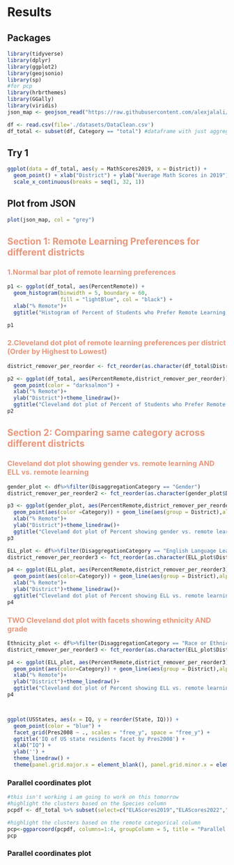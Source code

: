 # Results

## Packages

```r
library(tidyverse)
library(dplyr)
library(ggplot2)
library(geojsonio)
library(sp)
#for pcp
library(hrbrthemes)
library(GGally)
library(viridis)
json_map <- geojson_read("https://raw.githubusercontent.com/alexjalali/remotelearningedav/main/School%20Districts.geojson", what = "sp")

df <- read.csv(file='./datasets/DataClean.csv')
df_total <- subset(df, Category == "total") #dataframe with just aggregates
```

## Try 1

```r
ggplot(data = df_total, aes(y = MathScores2019, x = District)) +
  geom_point() + xlab("District") + ylab("Average Math Scores in 2019") + ggtitle("Math scores by district") +
  scale_x_continuous(breaks = seq(1, 32, 1))
```

## Plot from JSON

```r
plot(json_map, col = "grey")
```
## <span style="color:darksalmon"> Section 1: Remote Learning Preferences for different districts </span>
### <span style="color:darksalmon"> 1.Normal bar plot of remote learning preferences </span>
```r
p1 <- ggplot(df_total, aes(PercentRemote)) +
  geom_histogram(binwidth = 5, boundary = 60,
                 fill = "lightBlue", col = "black") +
  xlab("% Remote")+
  ggtitle("Histogram of Percent of Students who Prefer Remote Learning per District")
```


```r
p1
```
### <span style="color:darksalmon"> 2.Cleveland dot plot of remote learning preferences per district (Order by Highest to Lowest) </span>
```r
district_remover_per_reorder <- fct_reorder(as.character(df_total$District), df_total$PercentRemote, min)

p2 <- ggplot(df_total, aes(PercentRemote,district_remover_per_reorder)) +
  geom_point(color = "darksalmon") +
  xlab("% Remote")+
  ylab("District")+theme_linedraw()+
  ggtitle("Cleveland dot plot of Percent of Students who Prefer Remote Learning per District")
p2
```

## <span style="color:darksalmon"> Section 2: Comparing same category across different districts </span>
### <span style="color:darksalmon"> Cleveland dot plot showing gender vs. remote learning AND ELL vs. remote learning </span>

```r
gender_plot <- df%>%filter(DisaggregationCategory == "Gender")
district_remover_per_reorder2 <- fct_reorder(as.character(gender_plot$District), gender_plot$PercentRemote, min)

p3 <- ggplot(gender_plot, aes(PercentRemote,district_remover_per_reorder2)) +
  geom_point(aes(color =Category)) + geom_line(aes(group = District),alpha=0.3) +
  xlab("% Remote")+
  ylab("District")+theme_linedraw()+
  ggtitle("Cleveland dot plot of Percent showing gender vs. remote learning per District")
p3
```

```r
ELL_plot <- df%>%filter(DisaggregationCategory == "English Language Learner Status")
district_remover_per_reorder3 <- fct_reorder(as.character(ELL_plot$District), ELL_plot$PercentRemote, min)

p4 <- ggplot(ELL_plot, aes(PercentRemote,district_remover_per_reorder3)) +
  geom_point(aes(color=Category)) + geom_line(aes(group = District),alpha=0.3) +
  xlab("% Remote")+
  ylab("District")+theme_linedraw()+
  ggtitle("Cleveland dot plot of Percent showing ELL vs. remote learning per District")
p4
```

### <span style="color:darksalmon"> TWO Cleveland dot plot with facets showing ethnicity AND grade </span>

```r

Ethnicity_plot <- df%>%filter(DisaggregationCategory == "Race or Ethnicity")
district_remover_per_reorder3 <- fct_reorder(as.character(ELL_plot$District), ELL_plot$PercentRemote, min)

p4 <- ggplot(ELL_plot, aes(PercentRemote,district_remover_per_reorder3)) +
  geom_point(aes(color=Category)) + geom_line(aes(group = District),alpha=0.3) +
  xlab("% Remote")+
  ylab("District")+theme_linedraw()+
  ggtitle("Cleveland dot plot of Percent showing ELL vs. remote learning per District")
p4



ggplot(USStates, aes(x = IQ, y = reorder(State, IQ))) +
  geom_point(color = "blue") +
  facet_grid(Pres2008 ~ ., scales = "free_y", space = "free_y") +
  ggtitle('IQ of US state residents facet by Pres2008') +
  xlab("IQ") +
  ylab('') +
  theme_linedraw() +
  theme(panel.grid.major.x = element_blank(), panel.grid.minor.x = element_blank())

```

### Parallel coordinates plot

```r
#this isn't working i am going to work on this tomorrow
#highlight the clusters based on the Species column
pcpdf <- df_total %>% subset(select=c("ELAScores2019","ELAScores2022","MathScores2019","MathScores2022","remote_cat")) 

#highlight the clusters based on the remote categorical column
pcp<-ggparcoord(pcpdf, columns=1:4, groupColumn = 5, title = "Parallel Coordiantes Plot for average test scores per district, grouped by percent remote",scale = "globalminmax") 
pcp
```
### Parallel coordinates plot

```r

```
